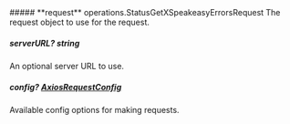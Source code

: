 
<Collapsible>
    ##### **request** operations.StatusGetXSpeakeasyErrorsRequest
    The request object to use for the request.
    <Collapsible.Break/>
    <StatusGetXSpeakeasyErrorsRequest/>
</Collapsible>

##### **serverURL?** string
An optional server URL to use.

##### **config?** [AxiosRequestConfig](https://axios-http.com/docs/req_config)
Available config options for making requests.

